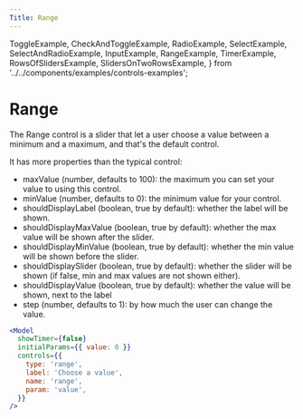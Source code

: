 ```yaml
---
Title: Range
---
```


  ToggleExample,
  CheckAndToggleExample,
  RadioExample,
  SelectExample,
  SelectAndRadioExample,
  InputExample,
  RangeExample,
  TimerExample,
  RowsOfSlidersExample,
  SlidersOnTwoRowsExample,
} from '../../components/examples/controls-examples';

# Range

The Range control is a slider that let a user choose a value between a minimum and a maximum, and that's the default control.

It has more properties than the typical control:

- maxValue (number, defaults to 100): the maximum you can set your value to using this control.
- minValue (number, defaults to 0): the minimum value for your control.
- shouldDisplayLabel (boolean, true by default): whether the label will be shown.
- shouldDisplayMaxValue (boolean, true by default): whether the max value will be shown after the slider.
- shouldDisplayMinValue (boolean, true by default): whether the min value will be shown before the slider.
- shouldDisplaySlider (boolean, true by default): whether the slider will be shown (if false, min and max values are not shown either).
- shouldDisplayValue (boolean, true by default): whether the value will be shown, next to the label
- step (number, defaults to 1): by how much the user can change the value.

<RangeExample />

```jsx
<Model
  showTimer={false}
  initialParams={{ value: 0 }}
  controls={{
    type: 'range',
    label: 'Choose a value',
    name: 'range',
    param: 'value',
  }}
/>
```
